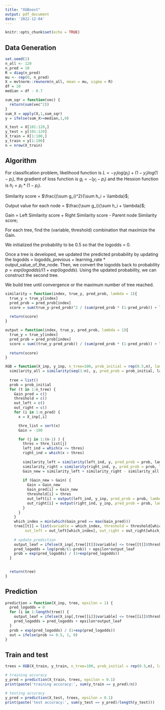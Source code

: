```yaml
---
title: "XGBoost"
output: pdf_document
date: '2022-12-04'
---
```


```r
knitr::opts_chunk$set(echo = TRUE)
```

## Data Generation

```r
set.seed(1)
n_all <- 120
n_pred = 10
R = diag(n_pred)
mu <- rep(0, n_pred)
X = mvtnorm::rmvnorm(n_all, mean = mu, sigma = R)
df = 10
median = df - 0.7

sum_sqr = function(vec) {
  return(sum(vec^2))
}
sum_X = apply(X,1,sum_sqr)
y = ifelse(sum_X>=median,1,0)

X_test = X[101:120,]
y_test = y[101:120]
X_train = X[1:100,]
y_train = y[1:100]
n = nrow(X_train)
```

## Algorithm

For classification problem, likelihood function is $L = -y_ilog(p_i) + (1-y_i)log(1-p_i)$, the gradient of loss function is $g_i = -(y_i-p_i)$ and the Hession function is $h_i = p_i * (1-p_i)$.

Similarity score = $\frac{(\sum g_i)^2}{\sum h_i + \lambda}$;

Output value for each node = $\frac{\sum g_i}{\sum h_i + \lambda}$;

Gain = Left Similarity score + Right Similarity score - Parent node Similarity score;

For each tree, find the (variable, threshold) combination that maximize the Gain.

We initialized the probability to be 0.5 so that the logodds = 0. 

Once a tree is developed, we updated the predicted probability by updating the logodds = logodds_previous + learning_rate * output_value_of_the_node. Then, we convert the logodds back to probability $p = exp(logodds)/(1+exp(logodds)$. Using the updated probability, we can construct the second tree.

We build tree until convergence or the maximum number of tree reached.


```r
similarity = function(index, true_y, pred_prob, lambda = 1){
  true_y = true_y[index]
  pred_prob = pred_prob[index]
  score = sum(true_y-pred_prob)^2 / (sum(pred_prob * (1-pred_prob)) + lambda)
  
  return(score)
}

output = function(index, true_y, pred_prob, lambda = 1){
  true_y = true_y[index]
  pred_prob = pred_prob[index]
  score = sum((true_y-pred_prob)) / (sum(pred_prob * (1-pred_prob)) + lambda)
  
  return(score)
}

```

```r
XGB = function(X_inp, y_inp, n_tree=100, prob_initial = rep(0.5,n), lambda = 1, epsilon = 0.1) {
  similarity_all = similarity(seq(1:n), y, pred_prob = prob_initial, lambda)
  
  tree = list()
  prob = prob_initial
  for (t in 1:n_tree) {
    Gain_pred = c()
    threshold = c()
    out_left = c()
    out_right = c()
    for (i in 1:n_pred) {
      x = X_inp[,i]

      thre_list = sort(x)
      Gain = -100

      for (j in 1:(n-1) ) {
        thres = thre_list[j]
        left_ind = which(x <= thres)
        right_ind = which(x > thres)
        
        similarity_left = similarity(left_ind, y, pred_prob = prob, lambda)
        similarity_right = similarity(right_ind, y, pred_prob = prob, lambda)
        Gain_new = similarity_left + similarity_right - similarity_all
        
        if (Gain_new > Gain) {
          Gain = Gain_new
          Gain_pred[i] = Gain_new
          threshold[i] = thres
          out_left[i] = output(left_ind, y_inp, pred_prob = prob, lambda = 1)
          out_right[i] = output(right_ind, y_inp, pred_prob = prob, lambda = 1)
        }
      }
    }
    which_index = min(which(Gain_pred == max(Gain_pred)))
    tree[[t]] = list(variable = which_index, threshold = threshold[which_index], 
         out_left = out_left[which_index], out_right = out_right[which_index])
    
    # update_prediction
    output_leaf = ifelse(X_inp[,tree[[t]]$variable] <= tree[[t]]$threshold, tree[[t]]$out_left, tree[[t]]$out_right)
    pred_logodds = log(prob/(1-prob)) + epsilon*output_leaf
    prob = exp(pred_logodds) / (1+exp(pred_logodds))
  }
  

  return(tree)
}

```

## Prediction

```r
prediction = function(X_inp, tree, epsilon = 1) {
  pred_logodds = 0
  for (i in 1:length(tree)) {
    output_leaf = ifelse(X_inp[,tree[[i]]$variable] <= tree[[i]]$threshold, tree[[i]]$out_left, tree[[i]]$out_right)
    pred_logodds = pred_logodds + epsilon*output_leaf
  }
  prob = exp(pred_logodds) / (1+exp(pred_logodds))
  out = ifelse(prob >= 0.5, 1, 0)
}
```


## Train and test

```r
trees = XGB(X_train, y_train, n_tree=100, prob_initial = rep(0.5,n), lambda = 0, epsilon = 0.1)

# training accuracy
y_pred = prediction(X_train, trees, epsilon = 0.1)
print(paste('training accuracy:', sum(y_train == y_pred)/n))

# testing accuracy
y_pred = prediction(X_test, trees, epsilon = 0.1)
print(paste('test accuracy:', sum(y_test == y_pred)/length(y_test)))
```


